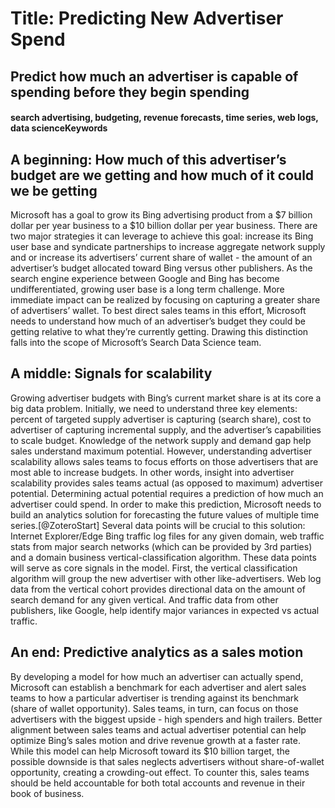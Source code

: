 # Title: Predicting New Advertiser Spend
## Predict how much an advertiser is capable of spending before they begin spending {-}
#### search advertising, budgeting, revenue forecasts, time series, web logs, data scienceKeywords {-}




## A beginning: How much of this advertiser's budget are we getting and how much of it could we be getting 

Microsoft has a goal to grow its Bing advertising product from a $7 billion dollar per year business to a $10 billion dollar per year business. There are two major strategies it can leverage to achieve this goal: increase its Bing user base and syndicate partnerships to increase aggregate network supply and or increase its advertisers' current share of wallet - the amount of an advertiser's budget allocated toward Bing versus other publishers. As the search engine experience between Google and Bing has become undifferentiated, growing user base is a long term challenge. More immediate impact can be realized by focusing on capturing a greater share of advertisers’ wallet. To best direct sales teams in this effort, Microsoft needs to understand how much of an advertiser's budget they could be getting relative to what they're currently getting. Drawing this distinction falls into the scope of Microsoft’s Search Data Science team.


## A middle: Signals for scalability

Growing advertiser budgets with Bing’s current market share is at its core a big data problem. Initially, we need to understand three key elements: percent of targeted supply advertiser is capturing (search share), cost to advertiser of capturing incremental supply, and the advertiser’s capabilities to scale budget. Knowledge of the network supply and demand gap help sales understand maximum potential. However, understanding advertiser scalability allows sales teams to focus efforts on those advertisers that are most able to increase budgets. In other words, insight into advertiser scalability provides sales teams actual (as opposed to maximum) advertiser potential. Determining actual potential requires a prediction of how much an advertiser could spend. In order to make this prediction, Microsoft needs to build an analytics solution for forecasting the future values of multiple time series.[@ZoteroStart] Several data points will be crucial to this solution: Internet Explorer/Edge Bing traffic log files for any given domain, web traffic stats from major search networks (which can be provided by 3rd parties) and a domain business vertical-classification algorithm. These data points will serve as core signals in the model. First, the vertical classification algorithm will group the new advertiser with other like-advertisers. Web log data from the vertical cohort provides directional data on the amount of search demand for any given vertical. And traffic data from other publishers, like Google, help identify major variances in expected vs actual traffic.


## An end: Predictive analytics as a sales motion
By developing a model for how much an advertiser can actually spend, Microsoft can establish a benchmark for each advertiser and alert sales teams to how a particular advertiser is trending against its benchmark (share of wallet opportunity). Sales teams, in turn, can focus on those advertisers with the biggest upside - high spenders and high trailers. Better alignment between sales teams and actual advertiser potential can help optimize Bing’s sales motion and drive revenue growth at a faster rate. While this model can help Microsoft toward its $10 billion target, the possible downside is that sales neglects advertisers without share-of-wallet opportunity, creating a crowding-out effect. To counter this, sales teams should be held accountable for both total accounts and revenue in their book of business.


